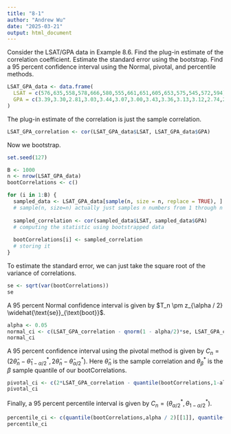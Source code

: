 ```yaml
---
title: "8-1"
author: "Andrew Wu"
date: "2025-03-21"
output: html_document
---
```


Consider the LSAT/GPA data in Example 8.6. Find the plug-in estimate of the correlation coefficient. Estimate the standard error using the bootstrap. Find a $95$ percent confidence interval using the Normal, pivotal, and percentile methods.

```r
LSAT_GPA_data <- data.frame(
  LSAT = c(576,635,558,578,666,580,555,661,651,605,653,575,545,572,594),
  GPA = c(3.39,3.30,2.81,3.03,3.44,3.07,3.00,3.43,3.36,3.13,3.12,2.74,2.76,2.88,3.96)
)
```

The plug-in estimate of the correlation is just the sample correlation.

```r
LSAT_GPA_correlation <- cor(LSAT_GPA_data$LSAT, LSAT_GPA_data$GPA)
```

Now we bootstrap. 

```r
set.seed(127)

B <- 1000 
n <- nrow(LSAT_GPA_data)
bootCorrelations <- c()

for (i in 1:B) {
  sampled_data <- LSAT_GPA_data[sample(n, size = n, replace = TRUE), ] 
  # sample(n, size=n) actually just samples n numbers from 1 through n
  
  sampled_correlation <- cor(sampled_data$LSAT, sampled_data$GPA)
  # computing the statistic using bootstrapped data
  
  bootCorrelations[i] <- sampled_correlation
  # storing it
}
```

To estimate the standard error, we can just take the square root of the variance of correlations.

```r
se <- sqrt(var(bootCorrelations))
se
```

A $95$ percent Normal confidence interval is given by $T_n \pm z_{\alpha / 2} \widehat{\text{se}}_{\text{boot}}$. 

```r
alpha <- 0.05
normal_ci <- c(LSAT_GPA_correlation - qnorm(1 - alpha/2)*se, LSAT_GPA_correlation + qnorm(1-alpha/2)*se)
normal_ci
```

A $95$ percent confidence interval using the pivotal method is given by $C_n = (2\widehat{\theta}_n - \widehat{\theta}_{1-\alpha / 2}^*, 2\widehat{\theta}_n - \widehat{\theta}_{\alpha / 2}^*)$. Here $\widehat{\theta}_n$ is the sample correlation and $\theta_{\beta}^*$ is the $\beta$ sample quantile of our bootCorrelations.

```r
pivotal_ci <- c(2*LSAT_GPA_correlation - quantile(bootCorrelations,1-alpha/2)[[1]], 2*LSAT_GPA_correlation - quantile(bootCorrelations,alpha/2)[[1]])
pivotal_ci
```

Finally, a $95$ percent percentile interval is given by $C_n = (\theta_{\alpha/2}^*, \theta_{1-\alpha/2}^*)$.

```r
percentile_ci <- c(quantile(bootCorrelations,alpha / 2)[[1]], quantile(bootCorrelations, 1-alpha/2)[[1]])
percentile_ci
```


